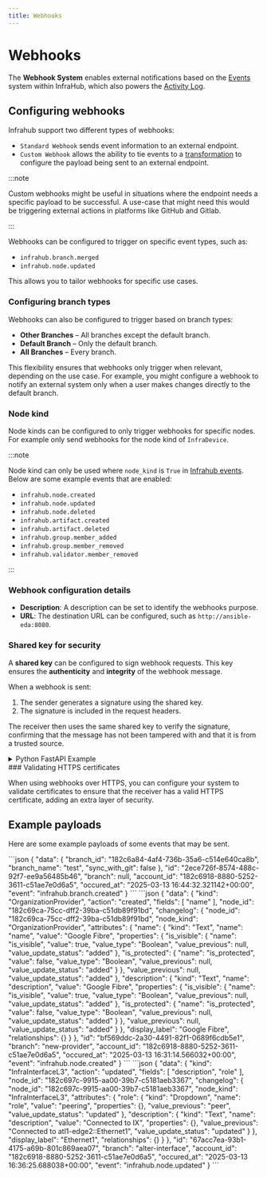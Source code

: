 ```yaml
---
title: Webhooks
---
```


# Webhooks

The **Webhook System** enables external notifications based on the [Events](./events.mdx) system within InfraHub, which also powers the [Activity Log](./activity-log.mdx).

## Configuring webhooks

Infrahub support two different types of webhooks:

- `Standard Webhook` sends event information to an external endpoint.
- `Custom Webhook` allows the ability to tie events to a [transformation](../topics/transformation.mdx) to configure the payload being sent to an external endpoint.

:::note

Custom webhooks might be useful in situations where the endpoint needs a specific payload to be successful. A use-case that might need this would be triggering external actions in platforms like GitHub and Gitlab.

:::

Webhooks can be configured to trigger on specific event types, such as:

- `infrahub.branch.merged`
- `infrahub.node.updated`

This allows you to tailor webhooks for specific use cases.

### Configuring branch types

Webhooks can also be configured to trigger based on branch types:

- **Other Branches** – All branches except the default branch.
- **Default Branch** – Only the default branch.
- **All Branches** – Every branch.

This flexibility ensures that webhooks only trigger when relevant, depending on the use case. For example, you might configure a webhook to notify an external system only when a user makes changes directly to the default branch.

### Node kind

Node kinds can be configured to only trigger webhooks for specific nodes. For example only send webhooks for the node kind of `InfraDevice`.

:::note

Node kind can only be used where `node_kind` is `True` in [Infrahub events](../reference/infrahub-events.mdx). Below are some example events that are enabled:

- `infrahub.node.created`
- `infrahub.node.updated`
- `infrahub.node.deleted`
- `infrahub.artifact.created`
- `infrahub.artifact.deleted`
- `infrahub.group.member_added`
- `infrahub.group.member_removed`
- `infrahub.validator.member_removed`

:::

### Webhook configuration details

- **Description**: A description can be set to identify the webhooks purpose.
- **URL**: The destination URL can be configured, such as `http://ansible-eda:8080`.

### Shared key for security

A **shared key** can be configured to sign webhook requests. This key ensures the **authenticity** and **integrity** of the webhook message.

When a webhook is sent:

1. The sender generates a signature using the shared key.
2. The signature is included in the request headers.

The receiver then uses the same shared key to verify the signature, confirming that the message has not been tampered with and that it is from a trusted source.

<details>
  <summary>Python FastAPI Example</summary>
  <CodeBlock language="python" title="webhook-reciever.py">{FastapiWebhookReciever}</CodeBlock>

</details>
<!-- vale off -->
### Validating HTTPS certificates
<!-- vale on -->

When using webhooks over HTTPS, you can configure your system to validate certificates to ensure that the receiver has a valid HTTPS certificate, adding an extra layer of security.

## Example payloads

Here are some example payloads of some events that may be sent.
<!-- vale off -->
<Tabs>
  <TabItem value="infrahub.branch.created" label="infrahub.branch.created" default>
```json
{
  "data": {
    "branch_id": "182c6a84-4af4-736b-35a6-c514e640ca8b",
    "branch_name": "test",
    "sync_with_git": false
  },
  "id": "2ece726f-8574-488c-92f7-ee9a56485b46",
  "branch": null,
  "account_id": "182c6918-8880-5252-3611-c51ae7e0d6a5",
  "occured_at": "2025-03-13 16:44:32.321142+00:00",
  "event": "infrahub.branch.created"
}
```
  </TabItem>
  <TabItem value="infrahub.node.created" label="infrahub.node.created">
```json
{
  "data": {
    "kind": "OrganizationProvider",
    "action": "created",
    "fields": [
      "name"
    ],
    "node_id": "182c69ca-75cc-dff2-39ba-c51db89f91bd",
    "changelog": {
      "node_id": "182c69ca-75cc-dff2-39ba-c51db89f91bd",
      "node_kind": "OrganizationProvider",
      "attributes": {
        "name": {
          "kind": "Text",
          "name": "name",
          "value": "Google Fibre",
          "properties": {
            "is_visible": {
              "name": "is_visible",
              "value": true,
              "value_type": "Boolean",
              "value_previous": null,
              "value_update_status": "added"
            },
            "is_protected": {
              "name": "is_protected",
              "value": false,
              "value_type": "Boolean",
              "value_previous": null,
              "value_update_status": "added"
            }
          },
          "value_previous": null,
          "value_update_status": "added"
        },
        "description": {
          "kind": "Text",
          "name": "description",
          "value": "Google Fibre",
          "properties": {
            "is_visible": {
              "name": "is_visible",
              "value": true,
              "value_type": "Boolean",
              "value_previous": null,
              "value_update_status": "added"
            },
            "is_protected": {
              "name": "is_protected",
              "value": false,
              "value_type": "Boolean",
              "value_previous": null,
              "value_update_status": "added"
            }
          },
          "value_previous": null,
          "value_update_status": "added"
        }
      },
      "display_label": "Google Fibre",
      "relationships": {}
    }
  },
  "id": "bf569ddc-2a30-4491-82f1-0689f6cdb5e1",
  "branch": "new-provider",
  "account_id": "182c6918-8880-5252-3611-c51ae7e0d6a5",
  "occured_at": "2025-03-13 16:31:14.566032+00:00",
  "event": "infrahub.node.created"
}
```
  </TabItem>

  <TabItem value="infrahub.node.updated" label="infrahub.node.updated">
```json
{
  "data": {
    "kind": "InfraInterfaceL3",
    "action": "updated",
    "fields": [
      "description",
      "role"
    ],
    "node_id": "182c697c-9915-aa00-39b7-c5181aeb3367",
    "changelog": {
      "node_id": "182c697c-9915-aa00-39b7-c5181aeb3367",
      "node_kind": "InfraInterfaceL3",
      "attributes": {
        "role": {
          "kind": "Dropdown",
          "name": "role",
          "value": "peering",
          "properties": {},
          "value_previous": "peer",
          "value_update_status": "updated"
        },
        "description": {
          "kind": "Text",
          "name": "description",
          "value": "Connected to IX",
          "properties": {},
          "value_previous": "Connected to atl1-edge2::Ethernet1",
          "value_update_status": "updated"
        }
      },
      "display_label": "Ethernet1",
      "relationships": {}
    }
  },
  "id": "67acc7ea-93b1-4175-a69b-801c869aea07",
  "branch": "alter-interface",
  "account_id": "182c6918-8880-5252-3611-c51ae7e0d6a5",
  "occured_at": "2025-03-13 16:36:25.688038+00:00",
  "event": "infrahub.node.updated"
}
```
  </TabItem>
</Tabs>
<!-- vale on -->